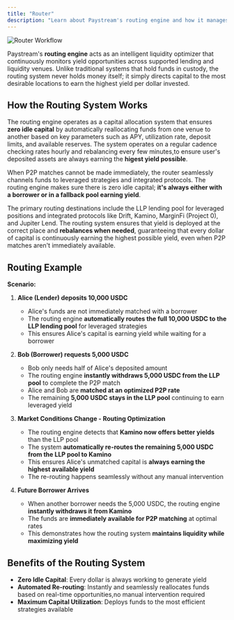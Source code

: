 ```yaml
---
title: "Router"
description: "Learn about Paystream's routing engine and how it manages idle liquidity."
---
```


![Router Workflow](./images/router.png)

Paystream's **routing engine** acts as an intelligent liquidity optimizer that continuously monitors yield opportunities across supported lending and liquidity venues. Unlike traditional systems that hold funds in custody, the routing system never holds money itself; it simply directs capital to the most desirable locations to earn the highest yield per dollar invested.

## How the Routing System Works

The routing engine operates as a capital allocation system that ensures **zero idle capital** by automatically reallocating funds from one venue to another based on key parameters such as APY, utilization rate, deposit limits, and available reserves. The system operates on a regular cadence checking rates hourly and rebalancing every few minutes,to ensure user's deposited assets are always earning the **higest yield possible**.

When P2P matches cannot be made immediately, the router seamlessly channels funds to leveraged strategies and integrated protocols. The routing engine makes sure there is zero idle capital; **it's always either with a borrower or in a fallback pool earning yield**. 

The primary routing destinations include the LLP lending pool for leveraged positions and integrated protocols like Drift, Kamino, MarginFi (Project 0), and Jupiter Lend. The routing system ensures that yield is deployed at the correct place and **rebalances when needed**, guaranteeing that every dollar of capital is continuously earning the highest possible yield, even when P2P matches aren't immediately available.

## Routing Example

**Scenario:**

1. **Alice (Lender) deposits 10,000 USDC**
   - Alice's funds are not immediately matched with a borrower
   - The routing engine **automatically routes the full 10,000 USDC to the LLP lending pool** for leveraged strategies
   - This ensures Alice's capital is earning yield while waiting for a borrower

2. **Bob (Borrower) requests 5,000 USDC**
   - Bob only needs half of Alice's deposited amount
   - The routing engine **instantly withdraws 5,000 USDC from the LLP pool** to complete the P2P match
   - Alice and Bob are **matched at an optimized P2P rate**
   - The remaining **5,000 USDC stays in the LLP pool** continuing to earn leveraged yield

3. **Market Conditions Change - Routing Optimization**
   - The routing engine detects that **Kamino now offers better yields** than the LLP pool
   - The system **automatically re-routes the remaining 5,000 USDC from the LLP pool to Kamino**
   - This ensures Alice's unmatched capital is **always earning the highest available yield**
   - The re-routing happens seamlessly without any manual intervention

4. **Future Borrower Arrives**
   - When another borrower needs the 5,000 USDC, the routing engine **instantly withdraws it from Kamino**
   - The funds are **immediately available for P2P matching** at optimal rates
   - This demonstrates how the routing system **maintains liquidity while maximizing yield**

## Benefits of the Routing System

- **Zero Idle Capital**: Every dollar is always working to generate yield
- **Automated Re-routing**: Instantly and seamlessly reallocates funds based on real-time opportunities,no manual intervention required
- **Maximum Capital Utilization**: Deploys funds to the most efficient strategies available
